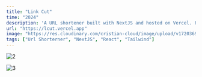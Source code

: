 ```yaml
---
title: "Link Cut"
time: "2024"
description: 'A URL shortener built with NextJS and hosted on Vercel. Perfect for make a long URL short..'
url: "https://lcut.vercel.app"
image: "https://res.cloudinary.com/cristian-cloud/image/upload/v1720369613/projects/link-cut/image_fztfkx.webp"
tags: ["Url Shorterner", "NextJS", "React", "Tailwind"]
---
```


<Image 
  src="https://res.cloudinary.com/cristian-cloud/image/upload/projects/link-cut/landing_sbhv0y.webp"
  alt="2"
  width={3062}
  height={2042}
  caption="Landing page of the URL shortener. Users can login and paste a long URL and get a shortened version."
/>

<Image 
  src="https://res.cloudinary.com/cristian-cloud/image/upload/projects/link-cut/dashboard_agmqqg.webp"
  alt="3"
  width={2267}
  height={1280}
  caption="Dashboard view of the URL shortener. Users can see their shortened URLs and copy them to the clipboard."
/>
